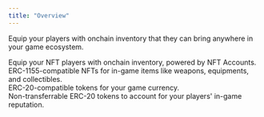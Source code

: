 ```yaml
---
title: "Overview"
---
```


Equip your players with onchain inventory that they can bring anywhere in your game ecosystem.

<CardGroup cols={2}>
  <Card
    title="Inventory"
    icon="shelves"
    iconType="solid"
    href="/use-cases/player-inventory/inventory"
  >
    <div style={{ paddingTop: "8px", fontSize: "14px" }}>
        Equip your NFT players with onchain inventory, powered by NFT Accounts.
    </div>
  </Card>
  <Card
    title="Items"
    icon="treasure-chest"
    iconType="solid"
    href="/use-cases/player-inventory/items"
  >
    <div style={{ paddingTop: "8px", fontSize: "14px" }}>
      ERC-1155-compatible NFTs for in-game items like weapons, equipments, and collectibles.
    </div>
  </Card>
  <Card
    title="Currencies"
    icon="coin"
    iconType="solid"
    href="/use-cases/player-inventory/currencies"
  >
    <div style={{ paddingTop: "8px", fontSize: "14px" }}>
        ERC-20-compatible tokens for your game currency. 
    </div>
  </Card>
   <Card
    title="XP"
    icon="star"
    iconType="solid"
    href="/use-cases/player-inventory/XP"
  >
    <div style={{ paddingTop: "8px", fontSize: "14px" }}>
        Non-transferrable ERC-20 tokens to account for your players' in-game reputation.
    </div>
  </Card>
</CardGroup>